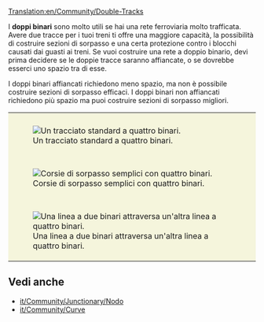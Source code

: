 [[Translation:en/Community/Double-Tracks]]


I '''doppi binari''' sono molto utili se hai una rete ferroviaria molto trafficata. Avere due tracce per i tuoi treni ti offre una maggiore capacità, la possibilità di costruire sezioni di sorpasso e una certa protezione contro i blocchi causati dai guasti ai treni.
Se vuoi costruire una rete a doppio binario, devi prima decidere se le doppie tracce saranno affiancate, o se dovrebbe esserci uno spazio tra di esse.

I doppi binari affiancati richiedono meno spazio, ma non è possibile costruire sezioni di sorpasso efficaci.
I doppi binari non affiancati richiedono più spazio ma puoi costruire sezioni di sorpasso migliori.

{|style="border: 0px; margin: 5px auto 25px auto; Border-collapse: separate;" cellspacing="10"
|style="padding: 10px 10px 5px; 10px; background-color: #F5F5DC;"|[[File:en/Normal 4 track.png|center|frame|Un tracciato standard a quattro binari.]]
|-
|style="padding: 10px 10px 5px; 10px; background-color: #F5F5DC;"|[[File:en/Simple overtaking.png|center|frame|Corsie di sorpasso semplici con quattro binari.]]
|-
|style="padding: 10px 10px 5px; 10px; background-color: #F5F5DC;"|[[File:en/2 track - 4 track.png|center|frame|Una linea a due binari attraversa un'altra linea a quattro binari.]]
|}

== Vedi anche ==
*[[it/Community/Junctionary/Nodo]]
*[[it/Community/Curve]]